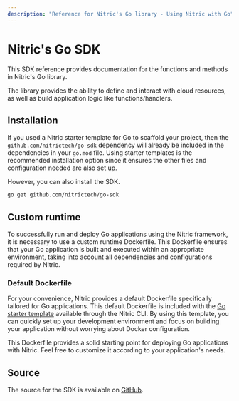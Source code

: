 ```yaml
---
description: "Reference for Nitric's Go library - Using Nitric with Go"
---
```


# Nitric\'s Go SDK

This SDK reference provides documentation for the functions and methods in Nitric\'s Go library.

The library provides the ability to define and interact with cloud resources, as well as build application logic like functions/handlers.

## Installation

If you used a Nitric starter template for Go to scaffold your project, then the `github.com/nitrictech/go-sdk` dependency will already be included in the dependencies in your `go.mod` file. Using starter templates is the recommended installation option since it ensures the other files and configuration needed are also set up.

However, you can also install the SDK.

```bash
go get github.com/nitrictech/go-sdk
```

## Custom runtime

To successfully run and deploy Go applications using the Nitric framework, it is necessary to use a custom runtime Dockerfile. This Dockerfile ensures that your Go application is built and executed within an appropriate environment, taking into account all dependencies and configurations required by Nitric.

### Default Dockerfile

For your convenience, Nitric provides a default Dockerfile specifically tailored for Go applications. This default Dockerfile is included with the [Go starter template](https://github.com/nitrictech/examples/tree/main/v1/go-starter) available through the Nitric CLI. By using this template, you can quickly set up your development environment and focus on building your application without worrying about Docker configuration.

This Dockerfile provides a solid starting point for deploying Go applications with Nitric. Feel free to customize it according to your application's needs.

## Source

The source for the SDK is available on [GitHub](https://github.com/nitrictech/go-sdk).
